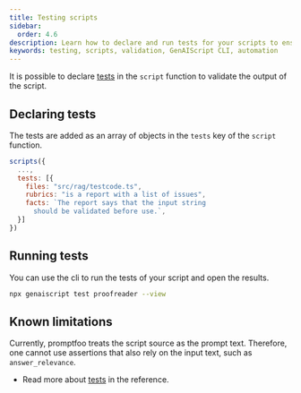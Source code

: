 ```yaml
---
title: Testing scripts
sidebar:
  order: 4.6
description: Learn how to declare and run tests for your scripts to ensure their correctness and reliability.
keywords: testing, scripts, validation, GenAIScript CLI, automation
---
```


It is possible to declare [tests](/genaiscript/reference/scripts/tests) in the `script` function
to validate the output of the script.

## Declaring tests

The tests are added as an array of objects in the `tests` key of the `script` function.

```js title="proofreader.genai.js" wrap
scripts({
  ...,
  tests: [{
    files: "src/rag/testcode.ts",
    rubrics: "is a report with a list of issues",
    facts: `The report says that the input string 
      should be validated before use.`,
  }]
})
```

## Running tests

You can use the cli to run the tests of your script and open the results.

```sh
npx genaiscript test proofreader --view
```

## Known limitations

Currently, promptfoo treats the script source as the prompt text. Therefore, one cannot use assertions
that also rely on the input text, such as `answer_relevance`.

- Read more about [tests](/genaiscript/reference/scripts/tests) in the reference.
